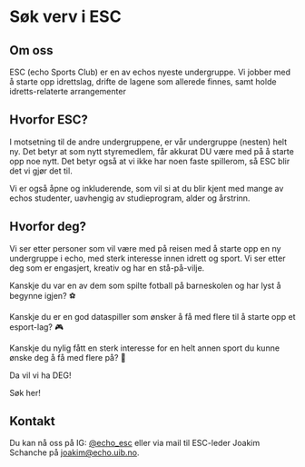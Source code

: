 
# Søk verv i ESC

## Om oss

ESC (echo Sports Club) er en av echos nyeste undergruppe. Vi jobber med å starte opp idrettslag, drifte de lagene som allerede finnes, samt holde idretts-relaterte arrangementer

## Hvorfor ESC?

I motsetning til de andre undergruppene, er vår undergruppe (nesten) helt ny. Det betyr at som nytt styremedlem, får akkurat DU være med på å starte opp noe nytt. Det betyr også at vi ikke har noen faste spillerom, så ESC blir det vi gjør det til.

Vi er også åpne og inkluderende, som vil si at du blir kjent med mange av echos studenter, uavhengig av studieprogram, alder og årstrinn.

## Hvorfor deg?

Vi ser etter personer som vil være med på reisen med å starte opp en ny undergruppe i echo, med sterk interesse innen idrett og sport. Vi ser etter deg som er engasjert, kreativ og har en stå-på-vilje.

Kanskje du var en av dem som spilte fotball på barneskolen og har lyst å begynne igjen? ⚽

Kanskje du er en god dataspiller som ønsker å få med flere til å starte opp et esport-lag? 🎮

Kanskje du nylig fått en sterk interesse for en helt annen sport du kunne ønske deg å få med flere på? 🏏

Da vil vi ha DEG!

<FancyLink href="/sok/esc" className="my-4">
  Søk her!
</FancyLink>

## Kontakt

Du kan nå oss på IG: [@echo_esc](https://instagram.com/echo_esc) eller via mail til ESC-leder Joakim Schanche på [joakim@echo.uib.no](mailto:joakim@echo.uib.no).
